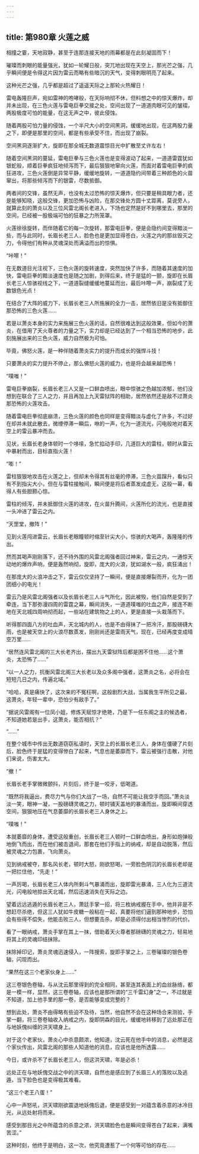 ```yaml
---
---
---
```

title: 第980章 火莲之威
---



相撞之霎，天地寂静，甚至于连那连接天地的雨幕都是在此刻凝固而下！

璀璨而刺眼的能量强光，犹如一轮耀日般，突兀地出现在天空上，那光芒之强，几乎瞬间便是令得这片因为雷云而略有些暗沉的天气，变得刺眼明亮了起来。

这种光芒之强，几乎都是超过了遥遥天际之上那轮火热耀日！

雷电轰隆巨声，宛如雷神的咆哮般，在天际响彻不休，但料想之中的惊天爆炸，却并未出现，在三色火莲与雷电巨拳交接之处，空间出现了一道道肉眼可见的皱褶，两股极度可怕的能量，在这无声之中，彼此侵蚀。

随着两股可怕力量的侵蚀，一个半尺大小的空间黑洞，缓缓地出现，在这两股力量之下，即便是那里的空间，都是有些承受不住，而出现了崩裂。

空间黑洞逐渐扩大，旋即在那全城无数道震惊目光中扩散至丈许左右！

随着空间黑洞的蔓延，雷电巨拳与三色火莲也是变得波动了起来，一道道雷霆犹如银蛇般，顺着巨拳疯狂地倾泻而下，最后狠狠地窜向火莲，而面对着雷电巨拳的疯狂进攻，三色火莲倒是异常平静，缓缓地旋转，一道道隐约间带着三种颜色的火苗窜出，将那些倾泻而下的银雷，尽数抵御。

两者间的交锋，虽然无声，也没有太过恐怖的惊天爆炸，但只要是稍具眼力者，还是能够知晓，这般交锋，更加恐怖与凶险，在那交锋处方圆十丈距离，莫说旁人，就算此刻的萧炎以及三位风雷北阁长老进入，下场也定然是好不到哪里去，那里的空间，已经被一股极端可怕的狂暴之力所笼罩。

火莲徐徐旋转，而伴随着它的每一次旋转，那雷电巨拳，便是会隐约间变得黯淡一些，而与此同时，长眉长老三人，脸色也是更加显得苍白，火莲之内的那丝毁灭之力，令得他们有种从灵魂深处而满溢而出的惊惧。

“咔嚓！”

在无数道目光注视下，三色火莲的旋转速度，突然加快了许多，而随着其速度的加快，雷电巨拳的黯淡速度也是随之加剧，到得后来，终于是猛的一颤，旋即在长眉长老三人惊骇视线之下，一道道裂缝缓缓地蔓延而出，最后咔嚓一声，崩裂成了无数银色光点！

在结合了大阵的威力下，长眉长老三人所施展的全力一击，居然依旧是没有抵御住那恐怖的三色火莲……

若是以萧炎本身的实力来施展三色火莲的话，自然很难达到这般效果，但如今的萧炎，在借用了天火尊者的力量之下，实力却是已经达到了一个相当恐怖的地步，此刻施展出来的三色火莲，威力自然极为可怕。

毕竟，佛怒火莲，是一种伴随着萧炎实力的提升而成长的强悍斗技！

只要萧炎的实力提升不停止，那么佛怒火莲的威力，也是将会越来越恐怖！

“噗嗤！”

雷电巨拳崩裂，长眉长老三人又是一口鲜血喷出，眼中惊骇之色越加浓郁，他们没想到在联合了三人之力，并且再加上九天雷狱阵的相助，居然依然还是敌不过萧炎那恐怖的火莲攻击。

随着雷电巨拳彻底崩溃，三色火莲的颜色也同样是变得黯淡与虚化了许多，不过好在却并未就此散去，微缏停滞一瞬后，咻的一声，化为一道流光，闪电般地对着天空上的雷云暴冲而去。

见状，长眉长老身体顿时一个哆嗦，急忙掐动手印，几道巨大的雷柱，顿时从雷云中暴射而出，目标直指火莲！

“嘭！”

雷柱狠狠地攻击在火莲之上，但却未令得其有丝毫的停滞，三色火苗蹿升，看似只有不到指尖大小，但在与雷柱接触间，瞬间便是将后者蒸发成虚无，这般一幕，看得人有些胆颢心惊。

雷柱的倾泻，并未抵御住火莲的进攻，在火苗升腾间，火莲所化的流光，也是直接一头冲进了雷云之内。

“天罡堂，撤阵！”

见到火莲闯进雷云，长眉长老眼瞳顿时缩至针尖大小，惊骇的大喝声，轰隆隆的传出。

然而其喝声刚刚落下，还不待外围的风雷北阁强者回过神来，雷云之内，一通惊天动地的爆炸声响，便是轰然响彻，旋即，庞大的火浪，犹如湖水一般，疯狂涌出！

在那庞大的火浪冲击之下，雷云仅仅坚持了一瞬间，便是直接爆裂而开，化为一团团细小的电光！

雷云乃是风雷北阁强者以及长眉长老三人斗气所化，因此被殁，他们自然是受到了牵连，当下那弥漫四周的雷霆之幕，瞬间消失，一道道噗嗤的吐血之声，接连不断地在天北城四周响彻而起，一些站在建筑物之上的人，更是直接一头栽落而下。

听得那四面八方的吐血声，天北城内的人，也是不由得抹了一把冷汗，那股磅礴大雨，也是被天空上的火浪尽数蒸发，刚刚尚还是雷雨天气，现在，已经再度变成晴空万里……

“居然连风雷北阁的三大长老齐出，摆出九天雷狱阵后都是困不住他……这个萧炎，太恐怖了……”

“以一人之力，抗衡风雷北阁三大长老以及众多阁中强者，这萧炎之名，必将会在短短几日之内，传遍北域。”

“哈哈，真是痛快了，这次来的不冤枉啊，这般剧烈大战，当属我生平所见之最，这萧炎，年轻一辈中，恐怕少有敌手了。”

“据说风雷阁有一位凤小姐，修炼天赋惊才绝艳，乃是下一任东阁之主的候选者，不知道她若是出手，这萧炎，能否相抗？”

“……”

在整个城市中传出无数道窃窃私语时，天空上的长眉长老三人，身体在僵硬了片刻后，脸色终于是猛的变得惨白了起来，气息也是萎靡而下，雷云被强行击散，对他们来说，伤害太大。

“撤！”

长眉长老手掌微微颤抖，片刻后，终于是一咬牙，低喝道。

“既然将我逼出，费尽力气与你们大战了一场，自然不可能让我空手而回。”萧炎淡淡一笑，眼神一凝，一股磅礴灵魂之力，顿时铺天盖地的暴涌而出，旋即瞬间穿透空间，狠狠地压在气息萎靡的长眉长老三人身休之上。

“噗嗤！”

本就萎靡的身体，遭受这般重创，长眉长老三人顿时一口鲜血喷出，身形如炮弹般地倒飞而出，而在他们被击退间，那套在他们手指上的纳戒，却是自动脱落，然后被灵魂之力包裹，飞向萧炎。

见到纳戒被夺，那名风长老，顿时大怒，刚欲怒喝，一旁脸色阴沉的长眉长老却是一把拦住他，“先走！”

一声厉喝，长眉长老三人体内所剩斗气暴涌而出，旋即雷光暴涌，三人化为三道流光，闪电般地掠出天北城，然后迅速消失在天际之边。

望着远远逃遁的长眉长老三人，萧廷手掌一招，将三枚纳戒握在手中，他并非是不想赶尽杀绝，但这三人犹如牛皮糖一般粘在一起，真要将他们逼到那种地步，恐怕会有些得不偿失，他能击败三人，但想要击杀，却是必须得付出相当惨烈的代价。

看了一眼纳戒，萧炎手掌在其上一抹，借助着天火尊者那磅礴的灵魂之力，轻易地将其上的灵魂印结抹除。

抹除掉印记，萧炎灵魂迅速侵入，一阵搜索，旋即手掌之上，三卷璀璨的银色卷轴，闪现而出。

“果然在这三个老家伙身上……”

这三卷银色卷轴，与从沈云那里得到的完全相同，甚至连其表面上的血丝脉络，都是一模一样，显然，这三卷卷轴，应该也是那所谓的“三千雷幻身”之一，不过就是不知道，加上他手里的那一卷，是否能够变成完整的？

想到此处，萧炎不由得略有些迫不及待，当然，他自然不会在这种场合来测验，手掌一翻，将三卷卷轴收入纳戒之内，旋即阴森的目光，缓缓地转移到了远处那正在与地妖傀纠缠的洪天啸身上。

对于这个老家伙，萧炎心中杀意颇浓，他知道，沈云死在他手中的消息，必然是这个家伙传出，风雷北阁的那些人知道他的消息，应该也是他所透露……

今日，或许杀不了长眉长老三人，但这洪天啸，年是必杀！

远处正在与地妖傀交战之中的洪天啸，自然也是感应到了长眉三人的落败以及逃遁，当下脸色也是变得极其难看。

“这三个老王八蛋！”

心中一声怒吼，洪天啸刚欲震退地妖傀后退，便是感受到一对蕴含着杀意的冰冷目光，从远处射将而来。

感受到那目光之中所蕴含的杀意之浓，洪天啸脸色也是瞬间变得苍白了起来，满嘴苦涩。”

这种时刻，他终于是明白，这一次，他究竟遭惹了一个何等可怕的存在……